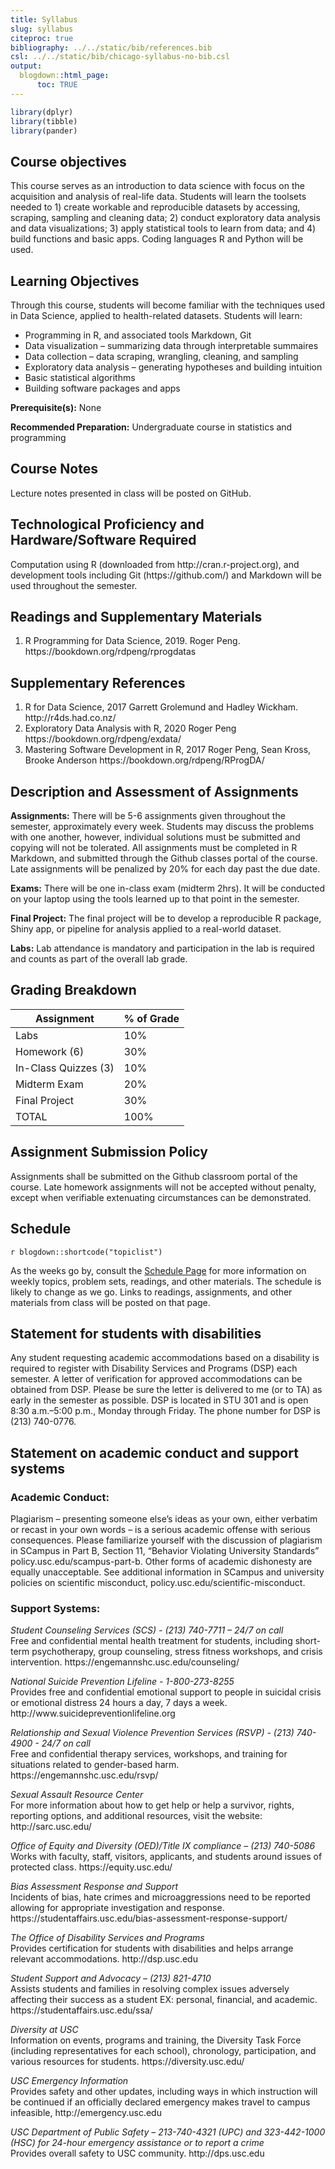 ```yaml
---
title: Syllabus
slug: syllabus
citeproc: true
bibliography: ../../static/bib/references.bib
csl: ../../static/bib/chicago-syllabus-no-bib.csl
output:
  blogdown::html_page:
      toc: TRUE
---
```


```r
library(dplyr)
library(tibble)
library(pander)
```

[^courseinfo]: {-}
  `r blogdown::shortcode("courseinfo")`

## Course objectives

This course serves as an introduction to data science with focus on the acquisition and analysis of real-life data. Students will learn the toolsets needed to 1) create workable and reproducible datasets by accessing, scraping, sampling and cleaning data; 2) conduct exploratory data analysis and data visualizations; 3) apply statistical tools to learn from data; and 4) build functions and basic apps. Coding languages R and Python will be used.

## Learning Objectives

Through this course, students will become familiar with the techniques used in Data Science, applied to health-related datasets. Students will learn:

- Programming in R, and associated tools Markdown, Git
- Data visualization – summarizing data through interpretable summaires
- Data collection – data scraping, wrangling, cleaning, and sampling
- Exploratory data analysis – generating hypotheses and building intuition
- Basic statistical algorithms
- Building software packages and apps

**Prerequisite(s):** None

**Recommended Preparation:** Undergraduate course in statistics and programming

## Course Notes

Lecture notes presented in class will be posted on GitHub.

## Technological Proficiency and Hardware/Software Required 

Computation using R (downloaded from http://cran.r-project.org), and development tools including Git (https://github.com/) and Markdown will be used throughout the semester.

## Readings and Supplementary Materials

1. R Programming for Data Science, 2019. Roger Peng. https://bookdown.org/rdpeng/rprogdatas

## Supplementary References

1. R for Data Science, 2017 Garrett Grolemund and Hadley Wickham. http://r4ds.had.co.nz/
1. Exploratory Data Analysis with R, 2020 Roger Peng https://bookdown.org/rdpeng/exdata/
1. Mastering Software Development in R, 2017 Roger Peng, Sean Kross, Brooke Anderson https://bookdown.org/rdpeng/RProgDA/

## Description and Assessment of Assignments

**Assignments:** There will be 5-6 assignments given throughout the semester, approximately every week. Students may discuss the problems with one another, however, individual solutions must be submitted and copying will not be tolerated. All assignments must be completed in R Markdown, and submitted through the Github classes portal of the course. Late assignments will be penalized by 20% for each day past the due date.

**Exams:** There will be one in-class exam (midterm 2hrs). It will be conducted on your laptop using the tools learned up to that point in the semester.

**Final Project:** The final project will be to develop a reproducible R package, Shiny app, or pipeline for analysis applied to a real-world dataset.

**Labs:** Lab attendance is mandatory and participation in the lab is required and counts as part of the overall lab grade.

## Grading Breakdown

| Assignment           | % of Grade |
|----------------------|------------|
| Labs                 | 10%        |
| Homework (6)         | 30%        |
| In-Class Quizzes (3) | 10%        |
| Midterm Exam         | 20%        |
| Final Project        | 30%        |
| TOTAL                | 100%       |

## Assignment Submission Policy

Assignments shall be submitted on the Github classroom portal of the course. Late homework assignments will not be accepted without penalty, except when verifiable extenuating circumstances can be demonstrated.

## Schedule

`r blogdown::shortcode("topiclist")`

As the weeks go by, consult the [Schedule Page](/schedule/) for more information on weekly topics, problem sets, readings, and other materials. The schedule is likely to change as we go. Links to readings, assignments, and other materials from class will be posted on that page. 


## Statement for students with disabilities

Any student requesting academic accommodations based on a disability is required to register with Disability Services and Programs (DSP) each semester. A letter of verification for approved accommodations can be obtained from DSP. Please be sure the letter is delivered to me (or to TA) as early in the semester as possible. DSP is located in STU 301 and is open 8:30 a.m.–5:00 p.m., Monday through Friday. The phone number for DSP is (213) 740-0776.

## Statement on academic conduct and support systems

### Academic Conduct:

Plagiarism – presenting someone else’s ideas as your own, either verbatim or recast in
your own words – is a serious academic offense with serious consequences. Please
familiarize yourself with the discussion of plagiarism in SCampus in Part B, Section 11,
“Behavior Violating University Standards” policy.usc.edu/scampus-part-b. Other forms
of academic dishonesty are equally unacceptable. See additional information in SCampus
and university policies on scientific misconduct, policy.usc.edu/scientific-misconduct.

### Support Systems:

*Student Counseling Services (SCS) - (213) 740-7711 – 24/7 on call*  
Free and confidential mental health treatment for students, including short-term psychotherapy, group counseling, stress fitness workshops, and crisis intervention. https://engemannshc.usc.edu/counseling/

*National Suicide Prevention Lifeline - 1-800-273-8255*  
Provides free and confidential emotional support to people in suicidal crisis or emotional distress 24 hours a day, 7 days a week. http://www.suicidepreventionlifeline.org

*Relationship and Sexual Violence Prevention Services (RSVP) - (213) 740-4900 - 24/7 on call*  
Free and confidential therapy services, workshops, and training for situations related to gender-based harm. https://engemannshc.usc.edu/rsvp/

*Sexual Assault Resource Center*  
For more information about how to get help or help a survivor, rights, reporting options, and additional resources, visit the website: http://sarc.usc.edu/

*Office of Equity and Diversity (OED)/Title IX compliance – (213) 740-5086*  
Works with faculty, staff, visitors, applicants, and students around issues of protected class. https://equity.usc.edu/

*Bias Assessment Response and Support*  
Incidents of bias, hate crimes and microaggressions need to be reported allowing for appropriate investigation and response. https://studentaffairs.usc.edu/bias-assessment-response-support/

*The Office of Disability Services and Programs*  
Provides certification for students with disabilities and helps arrange relevant accommodations. http://dsp.usc.edu

*Student Support and Advocacy – (213) 821-4710*  
Assists students and families in resolving complex issues adversely affecting their success as a student EX: personal, financial, and academic. https://studentaffairs.usc.edu/ssa/

*Diversity at USC*  
Information on events, programs and training, the Diversity Task Force (including representatives for each school), chronology, participation, and various resources for students. https://diversity.usc.edu/

*USC Emergency Information*  
Provides safety and other updates, including ways in which instruction will be continued if an officially declared emergency makes travel to campus infeasible, http://emergency.usc.edu

*USC Department of Public Safety – 213-740-4321 (UPC) and 323-442-1000 (HSC) for 24-hour emergency assistance or to report a crime*  
Provides overall safety to USC community. http://dps.usc.edu


